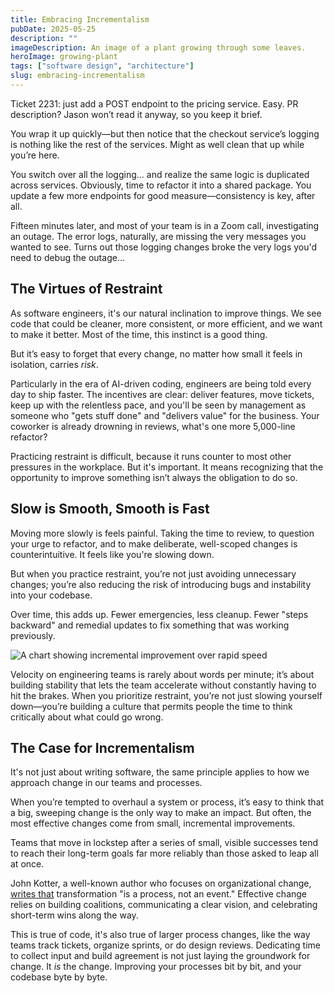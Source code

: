 ```yaml
---
title: Embracing Incrementalism
pubDate: 2025-05-25
description: ""
imageDescription: An image of a plant growing through some leaves.
heroImage: growing-plant
tags: ["software design", "architecture"]
slug: embracing-incrementalism
---
```


Ticket 2231: just add a POST endpoint to the pricing service. Easy. PR description? Jason won’t read it anyway, so you keep it brief.

You wrap it up quickly—but then notice that the checkout service’s logging is nothing like the rest of the services. Might as well clean that up while you’re here.

You switch over all the logging... and realize the same logic is duplicated across services. Obviously, time to refactor it into a shared package. You update a few more endpoints for good measure—consistency is key, after all.

Fifteen minutes later, and most of your team is in a Zoom call, investigating an outage. The error logs, naturally, are missing the very messages you wanted to see. Turns out those logging changes broke the very logs you'd need to debug the outage...

## The Virtues of Restraint

As software engineers, it's our natural inclination to improve things. We see code that could be cleaner, more consistent, or more efficient, and we want to make it better. Most of the time, this instinct is a good thing. 

But it’s easy to forget that every change, no matter how small it feels in isolation, carries _risk_.

Particularly in the era of AI-driven coding, engineers are being told every day to ship faster. The incentives are clear: deliver features, move tickets, keep up with the relentless pace, and you'll be seen by management as someone who "gets stuff done" and "delivers value" for the business. Your coworker is already drowning in reviews, what's one more 5,000-line refactor?

Practicing restraint is difficult, because it runs counter to most other pressures in the workplace. But it's important. It means recognizing that the opportunity to improve something isn’t always the obligation to do so.

## Slow is Smooth, Smooth is Fast

Moving more slowly is feels painful. Taking the time to review, to question your urge to refactor, and to make deliberate, well-scoped changes is counterintuitive. It feels like you're slowing down.

But when you practice restraint, you’re not just avoiding unnecessary changes; you’re also reducing the risk of introducing bugs and instability into your codebase.

Over time, this adds up.  Fewer emergencies, less cleanup. Fewer "steps backward" and remedial updates to fix something that was working previously.

<img src="/inline_images/progress-time-chart.jpg" alt="A chart showing incremental improvement over rapid speed" />

Velocity on engineering teams is rarely about words per minute; it’s about building stability that lets the team accelerate without constantly having to hit the brakes. When you prioritize restraint, you’re not just slowing yourself down—you’re building a culture that permits people the time to think critically about what could go wrong.

## The Case for Incrementalism

It's not just about writing software, the same principle applies to how we approach change in our teams and processes.

When you’re tempted to overhaul a system or process, it’s easy to think that a big, sweeping change is the only way to make an impact. But often, the most effective changes come from small, incremental improvements.

Teams that move in lockstep after a series of small, visible successes tend to reach their long-term goals far more reliably than those asked to leap all at once.

John Kotter, a well-known author who focuses on organizational change, [writes that](https://www.amazon.com/Leading-Change-New-Preface-Author/dp/1422186431) transformation "is a process, not an event." Effective change relies on building coalitions, communicating a clear vision, and celebrating short-term wins along the way.

This is true of code, it's also true of larger process changes, like the way teams track tickets, organize sprints, or do design reviews. Dedicating time to collect input and build agreement is not just laying the groundwork for change. It _is_ the change. Improving your processes bit by bit, and your codebase byte by byte.
